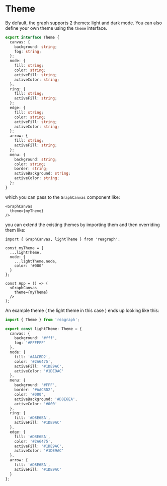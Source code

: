 
<Meta title="Docs/Getting Started/Theme" />

# Theme

By default, the graph supports 2 themes: light and dark mode. You can
also define your own theme using the `theme` interface.

```ts
export interface Theme {
  canvas: {
    background: string;
    fog: string;
  };
  node: {
    fill: string;
    color: string;
    activeFill: string;
    activeColor: string;
  };
  ring: {
    fill: string;
    activeFill: string;
  };
  edge: {
    fill: string;
    color: string;
    activeFill: string;
    activeColor: string;
  };
  arrow: {
    fill: string;
    activeFill: string;
  };
  menu: {
    background: string;
    color: string;
    border: string;
    activeBackground: string;
    activeColor: string;
  };
}
```

which you can pass to the `GraphCanvas` component like:

```tsx
<GraphCanvas
  theme={myTheme}
/>
```

you can extend the existing themes by importing them and then overriding them like:

```tsx
import { GraphCanvas, lightTheme } from 'reagraph';

const myTheme = {
  ...lightTheme,
  node: {
    ...lightTheme.node,
    color: '#000'
  }
};

const App = () => (
  <GraphCanvas
    theme={myTheme}
  />
);
```

An example theme ( the light theme in this case ) ends up looking like this:

```ts
import { Theme } from 'reagraph';

export const lightTheme: Theme = {
  canvas: {
    background: '#fff',
    fog: '#FFFFFF'
  },
  node: {
    fill: '#AACBD2',
    color: '#2A6475',
    activeFill: '#1DE9AC',
    activeColor: '#1DE9AC'
  },
  menu: {
    background: '#FFF',
    border: '#AACBD2',
    color: '#000',
    activeBackground: '#D8E6EA',
    activeColor: '#000'
  },
  ring: {
    fill: '#D8E6EA',
    activeFill: '#1DE9AC'
  },
  edge: {
    fill: '#D8E6EA',
    color: '#2A6475',
    activeFill: '#1DE9AC',
    activeColor: '#1DE9AC'
  },
  arrow: {
    fill: '#D8E6EA',
    activeFill: '#1DE9AC'
  }
};
```
